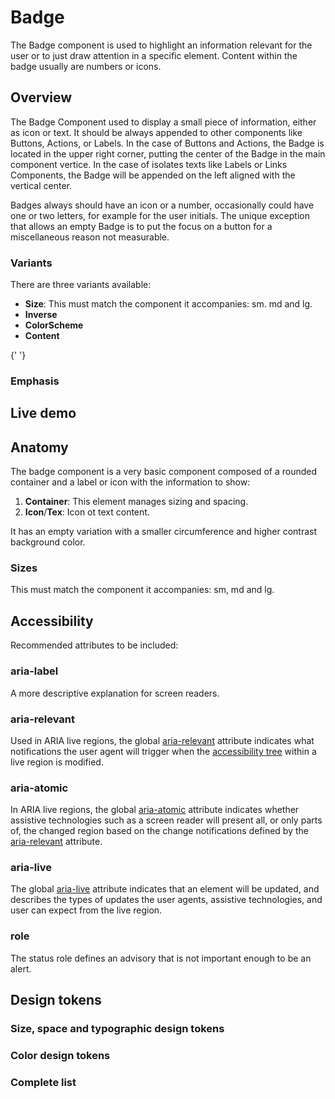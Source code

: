 


<Meta title="Components/Badge" />

# Badge

The Badge component is used to highlight an information relevant for the user or to just draw attention in a specific element. Content within the badge usually are numbers or icons.

## Overview

The Badge Component used to display a small piece of information, either as icon or text. It should be always appended to other components like Buttons, Actions, or Labels. In the case of Buttons and Actions, the Badge is located in the upper right corner, putting the center of the Badge in the main component vertice. In the case of isolates texts like Labels or Links Components, the Badge will be appended on the left aligned with the vertical center.

Badges always should have an icon or a number, occasionally could have one or two letters, for example for the user initials. The unique exception that allows an empty Badge is to put the focus on a button for a miscellaneous reason not measurable.

### Variants

There are three variants available:

- **Size**: This must match the component it accompanies: sm. md and lg.
- **Inverse**
- **ColorScheme**
- **Content**

{' '}

<Figure>
  <Figma
    aspectRatio="4x3"
    url="https://www.figma.com/file/4f9wa0fKYIwMue6yo6nrJL/GDS---Web-Previews?node-id=14907-65949&t=mhGpLge3NLmaMvDj-1"
  />
</Figure>

### Emphasis

<Figure spaceToTop>
  <Figma url="https://www.figma.com/file/4f9wa0fKYIwMue6yo6nrJL/Genesys---Doc---assets?type=design&node-id=1445%3A5200&mode=design&t=w2L6EPXjlqcjNbrV-1" />
</Figure>

## Live demo

<LiveDemo
  story={Stories.Example}
  urlHtml="https://devoinc.github.io/genesys-styles/?path=/docs/components-badge--docs"
  urlReact="https://devoinc.github.io/genesys-ui/?path=/docs/components-core-feedback-badge--docs"
/>

## Anatomy

The badge component is a very basic component composed of a rounded container and a label or icon with the information to show:

<Figure caption="The internal structure and specs of the Badge component.">
  <Figma
    aspectRatio="4x3"
    url="https://www.figma.com/file/4f9wa0fKYIwMue6yo6nrJL/Genesys-Design-System---Web-Previews?type=design&node-id=14907%3A66980&mode=design&t=Dw2xOfqO2VoLFeWs-1"
  />
</Figure>

1. **Container**: This element manages sizing and spacing.
2. **Icon**/**Tex**: Icon
ot text content.

It has an empty variation with a smaller circumference and higher contrast background color.

### Sizes

This must match the component it accompanies: sm, md and lg.

## Accessibility

Recommended attributes to be included:

### aria-label

A more descriptive explanation for screen readers.

### aria-relevant

Used in ARIA live regions, the global [aria-relevant](https://developer.mozilla.org/en-US/docs/Web/Accessibility/ARIA/Attributes/aria-relevant)
attribute indicates what notifications the user agent will trigger when the [accessibility tree](https://developer.mozilla.org/en-US/docs/Glossary/Accessibility_tree)
within a live region is modified.

### aria-atomic

In ARIA live regions, the global [aria-atomic](https://developer.mozilla.org/en-US/docs/Web/Accessibility/ARIA/Attributes/aria-atomic)
attribute indicates whether assistive technologies such as a screen reader
will present all, or only parts of, the changed region based on the change
notifications defined by the [aria-relevant](https://developer.mozilla.org/en-US/docs/Web/Accessibility/ARIA/Attributes/aria-relevant)
attribute.

### aria-live

The global [aria-live](https://developer.mozilla.org/en-US/docs/Web/Accessibility/ARIA/Attributes/aria-live)
attribute indicates that an element will be updated, and describes the types of
updates the user agents, assistive technologies, and user can expect from the
live region.

### role

The status role defines an advisory that is not important enough to be an alert.

<Canvas of={Stories.Role} />

## Design tokens

### Size, space and typographic design tokens

### Color design tokens

### Complete list

<DesignTokensList componentName="badge" />
